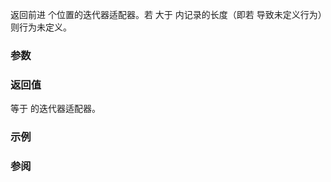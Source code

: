 {{title|operator+&lt;small&gt;(std::counted_iterator)&lt;/small&gt;}}
{{cpp/iterator/counted_iterator/navbar}}
{{dcl begin}}
{{dcl|since=c++20|
friend constexpr counted_iterator operator+(
    std::iter_difference_t&lt;I&gt; n, const counted_iterator&amp; x )
        requires std::random_access_iterator&lt;I&gt;;
}}
{{dcl end}}

返回前进 {{c|n}} 个位置的迭代器适配器。若 {{c|n}} 大于 {{c|x}} 内记录的长度（即若 {{c|x + n}} 导致未定义行为）则行为未定义。

{{cpp/hidden friend|std::counted_iterator&amp;lt;I&gt;}}

===参数===
{{par begin}}
{{par|n|要增加迭代器的位置数}}
{{par|x|要增加的迭代器}}
{{par end}}

===返回值===
等于 {{c|x + n}} 的迭代器适配器。

===示例===
{{example
|code=
#include &lt;iostream&gt;
#include &lt;iterator&gt;
#include &lt;list&gt;
#include &lt;vector&gt;

int main()
{
    std::vector v{0, 1, 2, 3, 4, 5};
    std::counted_iterator&lt;std::vector&lt;int&gt;::iterator&gt; p{v.begin() + 1, 4};
    std::cout &lt;&lt; "*p:" &lt;&lt; *p &lt;&lt; ", count:" &lt;&lt; p.count() &lt;&lt; '\n';
    std::counted_iterator&lt;std::vector&lt;int&gt;::iterator&gt; q{2 + p};
    std::cout &lt;&lt; "*q:" &lt;&lt; *q &lt;&lt; ", count:" &lt;&lt; q.count() &lt;&lt; '\n';

    std::list l{6, 7, 8, 9};
    std::counted_iterator&lt;std::list&lt;int&gt;::iterator&gt; r{l.begin(), 3};
    std::cout &lt;&lt; "*r:" &lt;&lt; *r &lt;&lt; ", count:" &lt;&lt; r.count() &lt;&lt; '\n';
//  auto s { 2 + r }; // 错误：底层迭代器不实现 std::random_access_iterator
}
|output=
*p:1, count:4
*q:3, count:2
*r:6, count:3
}}

===参阅===
{{dsc begin}}
{{dsc inc|cpp/iterator/adaptor/dsc operator_arith|counted_iterator}}
{{dsc inc|cpp/iterator/adaptor/dsc operator-|counted_iterator}}
{{dsc inc|cpp/iterator/counted_iterator/dsc operator-2}}
{{dsc end}}

{{langlinks|de|en|es|fr|it|ja|pt|ru}}